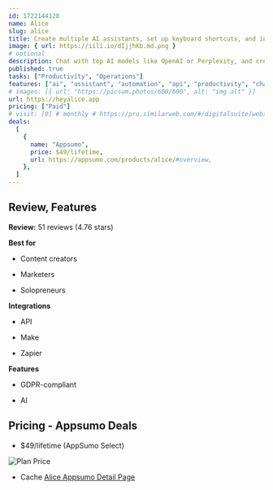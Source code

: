 ```yaml
---
id: 1722144128
name: Alice
slug: alice
title: Create multiple AI assistants, set up keyboard shortcuts, and integrate your favorite apps
image: { url: https://iili.io/dIjjhKb.md.png }
# optional
description: Chat with top AI models like OpenAI or Perplexity, and create keyboard shortcuts. Integrate your entire tech stack to automate tasks and execute commands
published: true
tasks: ["Productivity", "Operations"]
features: ["ai", "assistant", "automation", "api", "productivity", "chatbot"]
# images: [{ url: "https://picsum.photos/600/600", alt: "img alt" }]
url: https://heyalice.app
pricing: ["Paid"]
# visit: [0] # monthly # https://pro.similarweb.com/#/digitalsuite/websiteanalysis/home
deals:
  [
    {
      name: "Appsumo",
      price: $49/lifetime,
      url: https://appsumo.com/products/alice/#overview,
    },
  ]
---
```


## Review, Features

**Review:** 51 reviews (4.76 stars)

**Best for**

- Content creators

- Marketers

- Solopreneurs

**Integrations**

- API

- Make

- Zapier

**Features**

- GDPR-compliant

- AI

## Pricing - Appsumo Deals

- $49/lifetime (AppSumo Select)

<Img src="https://iili.io/dIwcUwG.png" alt="Plan Price" />

- Cache [Alice Appsumo Detail Page](https://iili.io/dIwcDAu.png)
